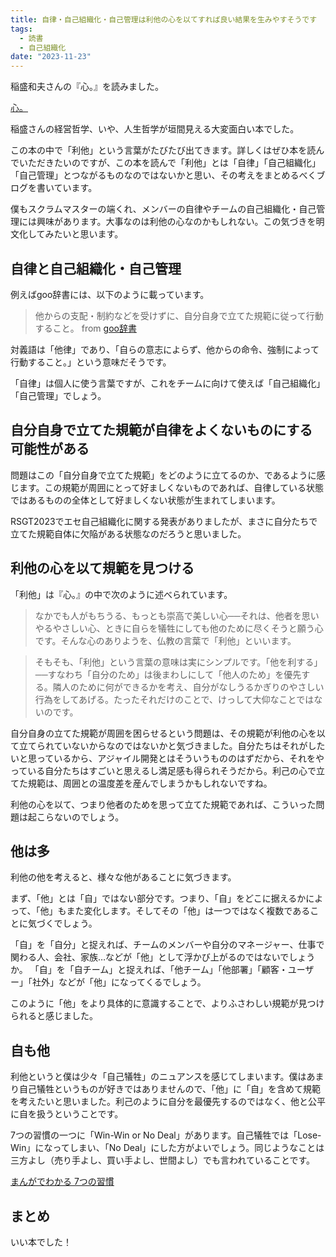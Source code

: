 ```yaml
---
title: 自律・自己組織化・自己管理は利他の心を以てすれば良い結果を生みやすそうです
tags:
  - 読書
  - 自己組織化
date: "2023-11-23"
---
```


稲盛和夫さんの『心。』を読みました。

[心。](https://amzn.to/47X8aPA)

稲盛さんの経営哲学、いや、人生哲学が垣間見える大変面白い本でした。

この本の中で「利他」という言葉がたびたび出てきます。詳しくはぜひ本を読んでいただきたいのですが、この本を読んで「利他」とは「自律」「自己組織化」「自己管理」とつながるものなのではないかと思い、その考えをまとめるべくブログを書いています。

僕もスクラムマスターの端くれ、メンバーの自律やチームの自己組織化・自己管理には興味があります。大事なのは利他の心なのかもしれない。この気づきを明文化してみたいと思います。

## 自律と自己組織化・自己管理

例えばgoo辞書には、以下のように載っています。

> 他からの支配・制約などを受けずに、自分自身で立てた規範に従って行動すること。
> from [goo辞書](https://dictionary.goo.ne.jp/word/%E8%87%AA%E5%BE%8B/)

対義語は「他律」であり、「自らの意志によらず、他からの命令、強制によって行動すること。」という意味だそうです。

「自律」は個人に使う言葉ですが、これをチームに向けて使えば「自己組織化」「自己管理」でしょう。

## 自分自身で立てた規範が自律をよくないものにする可能性がある

問題はこの「自分自身で立てた規範」をどのように立てるのか、であるように感じます。この規範が周囲にとって好ましくないものであれば、自律している状態ではあるものの全体として好ましくない状態が生まれてしまいます。

RSGT2023でエセ自己組織化に関する発表がありましたが、まさに自分たちで立てた規範自体に欠陥がある状態なのだろうと思いました。

<script defer class="speakerdeck-embed" data-slide="17" data-id="26cd52175b5d48ca9f23dacec2fbbe90" data-ratio="1.7777777777777777" src="//speakerdeck.com/assets/embed.js"></script>

## 利他の心を以て規範を見つける

「利他」は『心。』の中で次のように述べられています。

> なかでも人がもちうる、もっとも崇高で美しい心──それは、他者を思いやるやさしい心、ときに自らを犠牲にしても他のために尽くそうと願う心です。そんな心のありようを、仏教の言葉で「利他」といいます。

> そもそも、「利他」という言葉の意味は実にシンプルです。「他を利する」──すなわち「自分のため」は後まわしにして「他人のため」を優先する。隣人のために何ができるかを考え、自分がなしうるかぎりのやさしい行為をしてあげる。たったそれだけのことで、けっして大仰なことではないのです。

自分自身の立てた規範が周囲を困らせるという問題は、その規範が利他の心を以て立てられていないからなのではないかと気づきました。自分たちはそれがしたいと思っているから、アジャイル開発とはそういうもののはずだから、それをやっている自分たちはすごいと思えるし満足感も得られそうだから。利己の心で立てた規範は、周囲との温度差を産んでしまうかもしれないですね。

利他の心を以て、つまり他者のためを思って立てた規範であれば、こういった問題は起こらないのでしょう。

## 他は多

利他の他を考えると、様々な他があることに気づきます。

まず、「他」とは「自」ではない部分です。つまり、「自」をどこに据えるかによって、「他」もまた変化します。そしてその「他」は一つではなく複数であることに気づくでしょう。

「自」を「自分」と捉えれば、チームのメンバーや自分のマネージャー、仕事で関わる人、会社、家族…などが「他」として浮かび上がるのではないでしょうか。
「自」を「自チーム」と捉えれば、「他チーム」「他部署」「顧客・ユーザー」「社外」などが「他」になってくるでしょう。

このように「他」をより具体的に意識することで、よりふさわしい規範が見つけられると感じました。

## 自も他

利他というと僕は少々「自己犠牲」のニュアンスを感じてしまいます。僕はあまり自己犠牲というものが好きではありませんので、「他」に「自」を含めて規範を考えたいと思いました。利己のように自分を最優先するのではなく、他と公平に自を扱うということです。

7つの習慣の一つに「Win-Win or No Deal」があります。自己犠牲では「Lose-Win」になってしまい、「No Deal」にした方がよいでしょう。同じようなことは三方よし（売り手よし、買い手よし、世間よし）でも言われていることです。

[まんがでわかる 7つの習慣](https://amzn.to/3HEaJLT)

## まとめ

いい本でした！